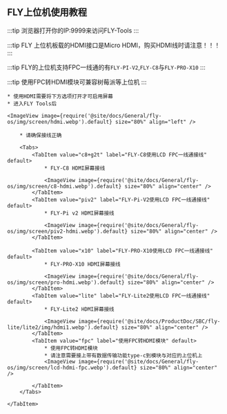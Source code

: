 



## FLY上位机使用教程

:::tip
浏览器打开你的IP:9999来访问FLY-Tools
:::

:::tip
FLY 上位机板载的HDMI接口是Micro HDMI，购买HDMI线时请注意！！！
:::

:::tip
FLY的上位机支持FPC一线通的有`FLY-PI-V2`,`FLY-C8`与`FLY-PRO-X10`
:::

:::tip
使用FPC转HDMI模块可兼容树莓派等上位机
:::

    * 使用HDMI需要将下方选项打开才可启用屏幕
    * 进入FLY Tools后

    <ImageView image={require('@site/docs/General/fly-os/img/screen/hdmi.webp').default} size="80%" align="left" />

<Tabs>
    <TabItem value="HDMI" label="HDMI接线" default>

        * 请确保接线正确

        <Tabs>
            <TabItem value="c8+g2t" label="FLY-C8使用LCD FPC一线通接线" default>
                * FLY-C8 HDMI屏幕接线

                <ImageView image={require('@site/docs/General/fly-os/img/screen/c8-hdmi.webp').default} size="80%" align="center" />
            </TabItem>
            <TabItem value="piv2" label="FLY-Pi-V2使用LCD FPC一线通接线" default>
                * FLY-Pi v2 HDMI屏幕接线

                <ImageView image={require('@site/docs/General/fly-os/img/screen/piv2-hdmi.webp').default} size="80%" align="center" />
            </TabItem>

            <TabItem value="x10" label="FLY-PRO-X10使用LCD FPC一线通接线" default>
                * FLY-PRO-X10 HDMI屏幕接线

                <ImageView image={require('@site/docs/General/fly-os/img/screen/pro-hdmi.webp').default} size="80%" align="center" />
            </TabItem>
            <TabItem value="lite" label="FLY-Lite2使用LCD FPC一线通接线" default>
                * FLY-Lite2 HDMI屏幕接线

                <ImageView image={require('@site/docs/ProductDoc/SBC/fly-lite/lite2/img/hdmi1.webp').default} size="80%" align="center" />
            </TabItem>
            <TabItem value="fpc" label="使用FPC转HDMI模块" default>
                * 使用FPC转HDMI模块
                * 请注意需要接上带有数据传输功能type-c到模块与对应的上位机上
                <ImageView image={require('@site/docs/General/fly-os/img/screen/lcd-hdmi-fpc.webp').default} size="80%" align="center" />

            </TabItem>
        </Tabs>

    </TabItem>
</Tabs>